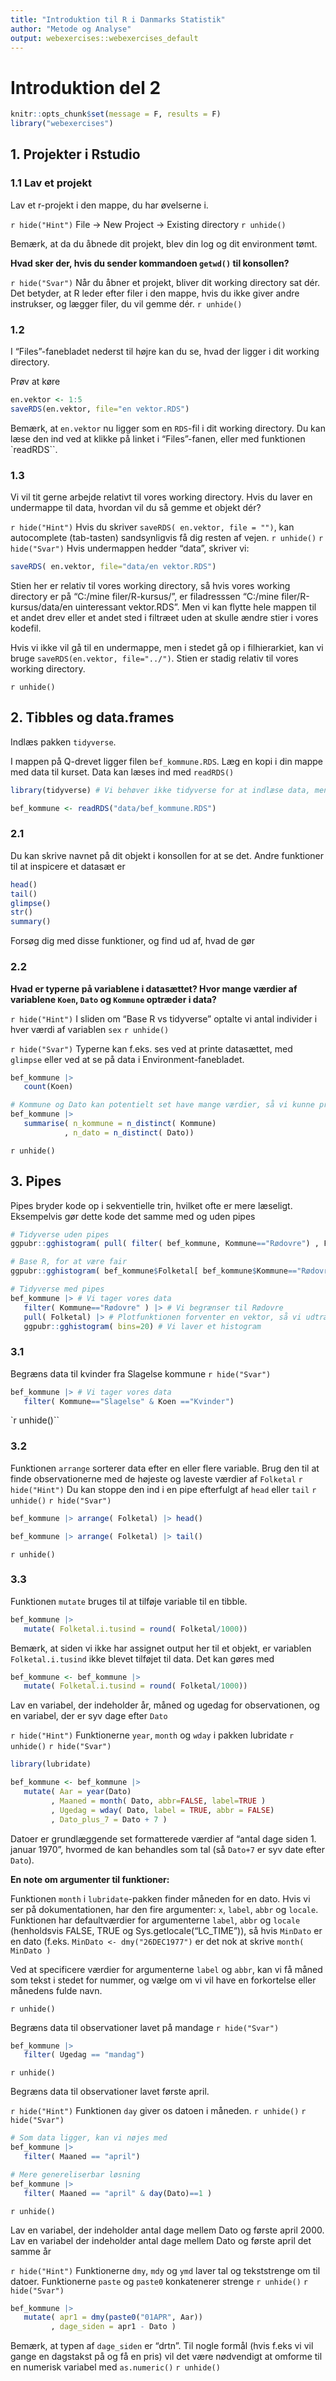 ---
title: "Introduktion til R i Danmarks Statistik"
author: "Metode og Analyse"
output: webexercises::webexercises_default
---

# Introduktion del 2

```{r message=FALSE, warning=FALSE, echo=F}

knitr::opts_chunk$set(message = F, results = F)
library("webexercises")

```

## 1. Projekter i Rstudio

### 1.1 Lav et projekt
Lav et r-projekt i den mappe, du har øvelserne i. 

`r hide("Hint")` 
File -> New Project -> Existing directory
`r unhide()`

Bemærk, at da du åbnede dit projekt, blev din log og dit environment tømt. 


**Hvad sker der, hvis du sender kommandoen `getwd()` til konsollen?**

`r hide("Svar")`
Når du åbner et projekt, bliver dit working directory sat dér. Det betyder, at R leder efter filer i den mappe, hvis du ikke giver andre instrukser, og lægger filer, du vil gemme dér.
`r unhide()`

### 1.2
I "Files"-fanebladet nederst til højre kan du se, hvad der ligger i dit working directory. 

Prøv at køre

```{r, eval=FALSE}
en.vektor <- 1:5
saveRDS(en.vektor, file="en vektor.RDS")
```

Bemærk, at `en.vektor` nu ligger som en `RDS`-fil i dit working directory. Du kan læse den ind ved at klikke på linket i "Files"-fanen, eller med funktionen `readRDS``.


### 1.3
Vi vil tit gerne arbejde relativt til vores working directory. Hvis du laver en undermappe til data, hvordan vil du så gemme et objekt dér?

`r hide("Hint")`
Hvis du skriver `saveRDS( en.vektor, file = "")`, kan autocomplete (tab-tasten) sandsynligvis få dig resten af vejen.
`r unhide()`
`r hide("Svar")`
Hvis undermappen hedder "data", skriver vi: 
```{r, eval=FALSE}
saveRDS( en.vektor, file="data/en vektor.RDS")
```
Stien her er relativ til vores working directory, så hvis vores working directory er på "C:/mine filer/R-kursus/", er filadresssen "C:/mine filer/R-kursus/data/en uinteressant vektor.RDS". Men vi kan flytte hele mappen til et andet drev eller et andet sted i filtræet uden at skulle ændre stier i vores kodefil. 

Hvis vi ikke vil gå til en undermappe, men i stedet gå op i filhierarkiet, kan vi bruge `saveRDS(en.vektor, file="../")`. Stien er stadig relativ til vores working directory. 

`r unhide()`

## 2. Tibbles og data.frames
Indlæs pakken `tidyverse`. 

I mappen på Q-drevet ligger filen `bef_kommune.RDS`. Læg en kopi i din mappe med data til kurset. Data kan læses ind med `readRDS()`

```{r, message=FALSE}
library(tidyverse) # Vi behøver ikke tidyverse for at indlæse data, men det er rarere at have data som en tibble

bef_kommune <- readRDS("data/bef_kommune.RDS")
```

### 2.1 
Du kan skrive navnet på dit objekt i konsollen for at se det. Andre funktioner til at inspicere et datasæt er 
```{r, eval=FALSE}
head()
tail()
glimpse()
str()
summary()
```
Forsøg dig med disse funktioner, og find ud af, hvad de gør

### 2.2
**Hvad er typerne på variablene i datasættet? Hvor mange værdier af variablene `Koen`, `Dato` og `Kommune` optræder i data?**

`r hide("Hint")`
I sliden om "Base R vs tidyverse" optalte vi antal individer i hver værdi af variablen `sex`
`r unhide()`

`r hide("Svar")`
Typerne kan f.eks. ses ved at printe datasættet, med `glimpse` eller ved at se på data i Environment-fanebladet. 

```{r}
bef_kommune |> 
   count(Koen)

# Kommune og Dato kan potentielt set have mange værdier, så vi kunne prøve med summarise
bef_kommune |> 
   summarise( n_kommune = n_distinct( Kommune)
            , n_dato = n_distinct( Dato))
```
`r unhide()`

## 3. Pipes
Pipes bryder kode op i sekventielle trin, hvilket ofte er mere læseligt. Eksempelvis gør dette kode det samme med og uden pipes

```{r, warning=FALSE, eval=FALSE}
# Tidyverse uden pipes
ggpubr::gghistogram( pull( filter( bef_kommune, Kommune=="Rødovre") , Folketal ), bins=20)

# Base R, for at være fair 
ggpubr::gghistogram( bef_kommune$Folketal[ bef_kommune$Kommune=="Rødovre"], bins=20)

# Tidyverse med pipes
bef_kommune |> # Vi tager vores data
   filter( Kommune=="Rødovre" ) |> # Vi begrænser til Rødovre
   pull( Folketal) |> # Plotfunktionen forventer en vektor, så vi udtrækker den variabel, vi vil plotte
   ggpubr::gghistogram( bins=20) # Vi laver et histogram
```

### 3.1 
Begræns data til kvinder fra Slagelse kommune
`r hide("Svar")`
```{r, eval = FALSE}
bef_kommune |> # Vi tager vores data
   filter( Kommune=="Slagelse" & Koen =="Kvinder")
```
`r unhide()``

### 3.2
Funktionen `arrange` sorterer data efter en eller flere variable. Brug den til at finde observationerne med de højeste og laveste værdier af `Folketal`
`r hide("Hint")`
Du kan stoppe den ind i en pipe efterfulgt af `head` eller `tail`
`r unhide()`
`r hide("Svar")`
```{r}
bef_kommune |> arrange( Folketal) |> head()

bef_kommune |> arrange( Folketal) |> tail()
```
`r unhide()`

### 3.3
Funktionen `mutate` bruges til at tilføje variable til en tibble. 

```{r}
bef_kommune |> 
   mutate( Folketal.i.tusind = round( Folketal/1000))
```

Bemærk, at siden vi ikke har assignet output her til et objekt, er variablen `Folketal.i.tusind` ikke blevet tilføjet til data. Det kan gøres med
```{r, eval=FALSE}
bef_kommune <- bef_kommune |> 
   mutate( Folketal.i.tusind = round( Folketal/1000))
```

Lav en variabel, der indeholder år, måned og ugedag for observationen, og en variabel, der er syv dage efter `Dato`

`r hide("Hint")`
Funktionerne `year`, `month` og `wday` i pakken lubridate
`r unhide()`
`r hide("Svar")`
```{r}
library(lubridate)

bef_kommune <- bef_kommune |> 
   mutate( Aar = year(Dato)
         , Maaned = month( Dato, abbr=FALSE, label=TRUE )
         , Ugedag = wday( Dato, label = TRUE, abbr = FALSE)
         , Dato_plus_7 = Dato + 7 )
```

Datoer er grundlæggende set formatterede værdier af "antal dage siden 1. januar 1970", hvormed de kan behandles som tal (så `Dato+7` er syv date efter `Dato`).

**En note om argumenter til funktioner: **

Funktionen `month` i `lubridate`-pakken finder måneden for en dato. Hvis vi ser på dokumentationen, har den fire argumenter: `x`, `label`, `abbr` og `locale`. Funktionen har defaultværdier for argumenterne `label`, `abbr` og `locale` (henholdsvis FALSE, TRUE og Sys.getlocale("LC_TIME")), så hvis `MinDato` er en dato (f.eks. `MinDato <- dmy("26DEC1977")` er det nok at skrive `month( MinDato )`

Ved at specificere værdier for argumenterne `label` og `abbr`, kan vi få måned som tekst i stedet for nummer, og vælge om vi vil have en forkortelse eller månedens fulde navn.

`r unhide()`

Begræns data til observationer lavet på mandage
`r hide("Svar")`
```{r}
bef_kommune |> 
   filter( Ugedag == "mandag")
```
`r unhide()`

Begræns data til observationer lavet første april. 

`r hide("Hint")`
Funktionen `day` giver os datoen i måneden. 
`r unhide()`
`r hide("Svar")`
```{r, eval=FALSE}
# Som data ligger, kan vi nøjes med
bef_kommune |> 
   filter( Maaned == "april")

# Mere genereliserbar løsning
bef_kommune |> 
   filter( Maaned == "april" & day(Dato)==1 )
```
`r unhide()`

Lav en variabel, der indeholder antal dage mellem Dato og første april 2000.
Lav en variabel der indeholder antal dage mellem Dato og første april det samme år

`r hide("Hint")`
Funktionerne `dmy`, `mdy` og `ymd` laver tal og tekststrenge om til datoer. Funktionerne `paste` og `paste0` konkatenerer strenge
`r unhide()`
`r hide("Svar")`
```{r}
bef_kommune |> 
   mutate( apr1 = dmy(paste0("01APR", Aar))
         , dage_siden = apr1 - Dato )
```
Bemærk, at typen af `dage_siden` er "drtn". Til nogle formål (hvis f.eks vi vil gange en dagstakst på og få en pris) vil det være nødvendigt at omforme til en numerisk variabel med `as.numeric()`
`r unhide()`

